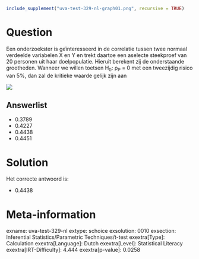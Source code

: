 ```r
include_supplement("uva-test-329-nl-graph01.png", recursive = TRUE)
```

Question
========

Een onderzoekster is geïnteresseerd in de correlatie tussen twee normaal
verdeelde variabelen X en Y en trekt daartoe een aselecte steekproef van
20 personen uit haar doelpopulatie. Hieruit berekent zij de onderstaande
grootheden. Wanneer we willen toetsen H~0~: ρ~P~ = 0 met een tweezijdig
risico van 5%, dan zal de kritieke waarde gelijk zijn aan

![](uva-test-329-nl-graph01.png)

Answerlist
----------

* 0.3789
* 0.4227
* 0.4438
* 0.4451

Solution
========

Het correcte antwoord is: 

* 0.4438

Meta-information
================
exname: uva-test-329-nl
extype: schoice
exsolution: 0010
exsection: Inferential Statistics/Parametric Techniques/t-test
exextra[Type]: Calculation
exextra[Language]: Dutch
exextra[Level]: Statistical Literacy
exextra[IRT-Difficulty]: 4.444
exextra[p-value]: 0.0258
